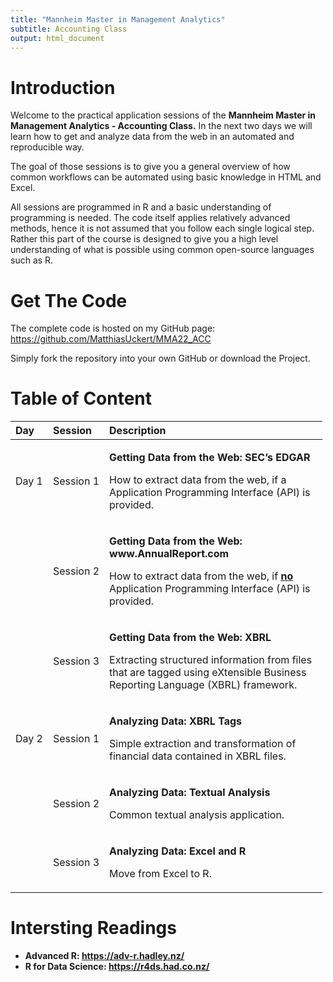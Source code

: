 ```yaml
---
title: "Mannheim Master in Management Analytics"
subtitle: Accounting Class
output: html_document
---
```


# Introduction

Welcome to the practical application sessions of the **Mannheim Master in Management Analytics - Accounting Class.** In the next two days we will learn how to get and analyze data from the web in an automated and reproducible way.

The goal of those sessions is to give you a general overview of how common workflows can be automated using basic knowledge in HTML and Excel.

All sessions are programmed in R and a basic understanding of programming is needed. The code itself applies relatively advanced methods, hence it is not assumed that you follow each single logical step. Rather this part of the course is designed to give you a high level understanding of what is possible using common open-source languages such as R.

# Get The Code

The complete code is hosted on my GitHub page: <https://github.com/MatthiasUckert/MMA22_ACC>

Simply fork the repository into your own GitHub or download the Project.

# Table of Content

+-------+-----------+-----------------------------------------------------------------------------------------------------------------------------+
| Day   | Session   | Description                                                                                                                 |
+:======+:==========+:============================================================================================================================+
| Day 1 | Session 1 | **Getting Data from the Web: SEC's EDGAR**                                                                                  |
|       |           |                                                                                                                             |
|       |           | How to extract data from the web, if a Application Programming Interface (API) is provided.                                 |
+-------+-----------+-----------------------------------------------------------------------------------------------------------------------------+
|       | Session 2 | **Getting Data from the Web: www.AnnualReport.com**                                                                         |
|       |           |                                                                                                                             |
|       |           | How to extract data from the web, if [**no**]{.ul} Application Programming Interface (API) is provided.                     |
+-------+-----------+-----------------------------------------------------------------------------------------------------------------------------+
|       | Session 3 | **Getting Data from the Web: XBRL**                                                                                         |
|       |           |                                                                                                                             |
|       |           | Extracting structured information from files that are tagged using eXtensible Business Reporting Language (XBRL) framework. |
+-------+-----------+-----------------------------------------------------------------------------------------------------------------------------+
| Day 2 | Session 1 | **Analyzing Data: XBRL Tags**                                                                                               |
|       |           |                                                                                                                             |
|       |           | Simple extraction and transformation of financial data contained in XBRL files.                                             |
+-------+-----------+-----------------------------------------------------------------------------------------------------------------------------+
|       | Session 2 | **Analyzing Data: Textual Analysis**                                                                                        |
|       |           |                                                                                                                             |
|       |           | Common textual analysis application.                                                                                        |
+-------+-----------+-----------------------------------------------------------------------------------------------------------------------------+
|       | Session 3 | **Analyzing Data: Excel and R**                                                                                             |
|       |           |                                                                                                                             |
|       |           | Move from Excel to R.                                                                                                       |
+-------+-----------+-----------------------------------------------------------------------------------------------------------------------------+

# Intersting Readings

-   **Advanced R: <https://adv-r.hadley.nz/>**
-   **R for Data Science: <https://r4ds.had.co.nz/>**
